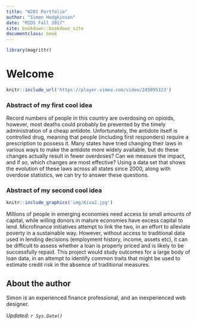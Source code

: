 ```yaml
---
title: "W201 Portfolio"
author: "Simon Hodgkinson"
date: "MIDS Fall 2017"
site: bookdown::bookdown_site
documentclass: book
---
```


<!-- This won't be displayed but it will initialize your R session. Add any R libraries you need here. -->
```r
library(magrittr)
```


# Welcome {-}

<!-- Below this line is just examples of how you can embed video from Google Drive. First you have to enable sharing, then just get the object ID which is that long string between d/ and /preview and will also be appended to any sharing link you generate for your video. -->
<p>
```r
knitr::include_url('https://player.vimeo.com/video/245095323')
```

### Abstract of my first cool idea {-}

Record numbers of people in this country are overdosing on opioids, however, most deaths could probably be prevented by the timely administration of a cheap antidote. Unfortunately, the antidote itself is controlled drug, meaning that people (including first responders) require a prescription to possess it. Many states have tried changing their laws in various ways to make the antidote more widely available, but do these changes actually result in fewer overdoses? Can we measure the impact, and if so, which changes are most effective? Using a data set that shows the evolution of these laws across all states since 2000, along with overdose statistics, we can try to answer these questions.

### Abstract of my second cool idea {-}

<!-- You can include images saved within your repo... -->
```r
knitr::include_graphics('img/Kiva2.jpg')
```

Millions of people in emerging economies need access to small amounts of capital, while willing donors in mature economies have excess capital to lend. Microfinance initiatives attempt to link the two, in an effort to alleviate poverty in a sustainable way. However, without access to traditional data used in lending decisions (employment history, income, assets etc), it can be difficult to assess whether a loan is properly priced and is likely to be successfully repaid. This project would study outcomes for a large body of loan data, in an attempt to identify common traits that might be used to estimate credit risk in the absence of traditional measures.
  


## About the author {-}

Simon is an experienced finance professional, and an inexperienced web designer.

*Updated: `r Sys.Date()`*
